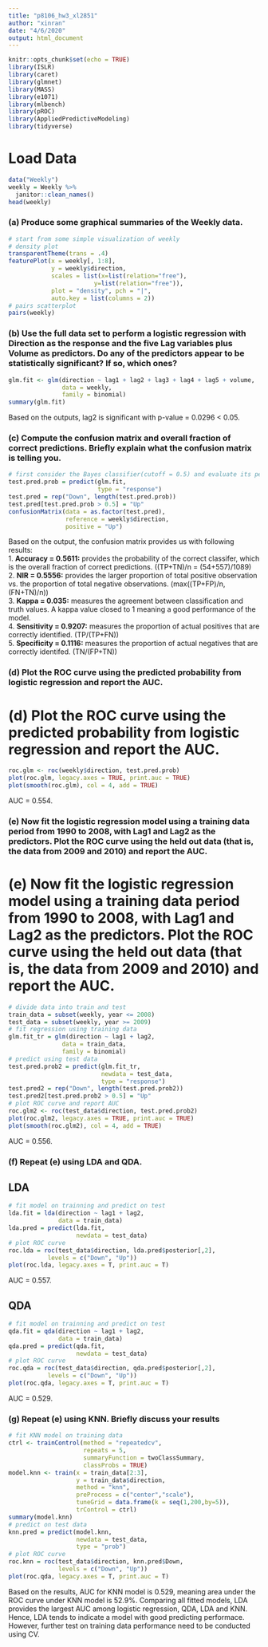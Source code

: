 ```yaml
---
title: "p8106_hw3_xl2851"
author: "xinran"
date: "4/6/2020"
output: html_document
---
```


```r
knitr::opts_chunk$set(echo = TRUE)
library(ISLR)
library(caret)
library(glmnet)
library(MASS)
library(e1071)
library(mlbench)
library(pROC)
library(AppliedPredictiveModeling)
library(tidyverse)
```

# Load Data
```r
data("Weekly")
weekly = Weekly %>% 
  janitor::clean_names()
head(weekly)
```

### (a) Produce some graphical summaries of the Weekly data.

```r
# start from some simple visualization of weekly
# density plot
transparentTheme(trans = .4)
featurePlot(x = weekly[, 1:8], 
            y = weekly$direction,
            scales = list(x=list(relation="free"), 
                        y=list(relation="free")),
            plot = "density", pch = "|", 
            auto.key = list(columns = 2))
# pairs scatterplot
pairs(weekly)
```

### (b) Use the full data set to perform a logistic regression with Direction as the response and the five Lag variables plus Volume as predictors. Do any of the predictors appear to be statistically significant? If so, which ones?

```r
glm.fit <- glm(direction ~ lag1 + lag2 + lag3 + lag4 + lag5 + volume, 
               data = weekly,
               family = binomial)
summary(glm.fit)
```

Based on the outputs, lag2 is significant with p-value = 0.0296 < 0.05.

### (c) Compute the confusion matrix and overall fraction of correct predictions. Briefly explain what the confusion matrix is telling you.

```r
# first consider the Bayes classifier(cutoff = 0.5) and evaluate its performance on the data
test.pred.prob = predict(glm.fit,
                         type = "response")
test.pred = rep("Down", length(test.pred.prob))
test.pred[test.pred.prob > 0.5] = "Up"
confusionMatrix(data = as.factor(test.pred),
                reference = weekly$direction,
                positive = "Up")
```

Based on the output, the confusion matrix provides us with following results:  
1. **Accuracy = 0.5611:** provides the probability of the correct classifer, which is the overall fraction of correct predictions. ((TP+TN)/n = (54+557)/1089)  
2. **NIR = 0.5556:** provides the larger proportion of total positive observation vs. the proportion of total negative observations. (max((TP+FP)/n, (FN+TN)/n))  
3. **Kappa = 0.035:** measures the agreement between classification and truth values. A kappa value closed to 1 meaning a good performance of the model.  
4. **Sensitivity = 0.9207:** measures the proportion of actual positives that are correctly identified. (TP/(TP+FN))  
5. **Specificity = 0.1116:** measures the proportion of actual negatives that are correctly identifed. (TN/(FP+TN))

### (d) Plot the ROC curve using the predicted probability from logistic regression and report the AUC.

# (d) Plot the ROC curve using the predicted probability from logistic regression and report the AUC.
```r
roc.glm <- roc(weekly$direction, test.pred.prob)
plot(roc.glm, legacy.axes = TRUE, print.auc = TRUE)
plot(smooth(roc.glm), col = 4, add = TRUE)
```

AUC = 0.554.

### (e) Now fit the logistic regression model using a training data period from 1990 to 2008, with Lag1 and Lag2 as the predictors. Plot the ROC curve using the held out data (that is, the data from 2009 and 2010) and report the AUC.

# (e) Now fit the logistic regression model using a training data period from 1990 to 2008, with Lag1 and Lag2 as the predictors. Plot the ROC curve using the held out data (that is, the data from 2009 and 2010) and report the AUC.
```r
# divide data into train and test
train_data = subset(weekly, year <= 2008)
test_data = subset(weekly, year >= 2009)
# fit regression using training data
glm.fit_tr = glm(direction ~ lag1 + lag2, 
               data = train_data,
               family = binomial)
# predict using test data
test.pred.prob2 = predict(glm.fit_tr,
                          newdata = test_data,
                          type = "response")
test.pred2 = rep("Down", length(test.pred.prob2))
test.pred2[test.pred.prob2 > 0.5] = "Up"
# plot ROC curve and report AUC
roc.glm2 <- roc(test_data$direction, test.pred.prob2)
plot(roc.glm2, legacy.axes = TRUE, print.auc = TRUE)
plot(smooth(roc.glm2), col = 4, add = TRUE)
```

AUC = 0.556.


### (f) Repeat (e) using LDA and QDA.

## LDA
```r
# fit model on trainning and predict on test
lda.fit = lda(direction ~ lag1 + lag2,
              data = train_data)
lda.pred = predict(lda.fit, 
                   newdata = test_data)
# plot ROC curve
roc.lda = roc(test_data$direction, lda.pred$posterior[,2],
           levels = c("Down", "Up"))
plot(roc.lda, legacy.axes = T, print.auc = T)
```
AUC = 0.557.

## QDA
```r
# fit model on trainning and predict on test
qda.fit = qda(direction ~ lag1 + lag2,
              data = train_data)
qda.pred = predict(qda.fit, 
                   newdata = test_data)
# plot ROC curve
roc.qda = roc(test_data$direction, qda.pred$posterior[,2],
           levels = c("Down", "Up"))
plot(roc.qda, legacy.axes = T, print.auc = T)
```
AUC = 0.529.

### (g) Repeat (e) using KNN. Briefly discuss your results

```r
# fit KNN model on training data
ctrl <- trainControl(method = "repeatedcv",
                     repeats = 5,
                     summaryFunction = twoClassSummary,
                     classProbs = TRUE)
model.knn <- train(x = train_data[2:3],
                   y = train_data$direction,
                   method = "knn",
                   preProcess = c("center","scale"),
                   tuneGrid = data.frame(k = seq(1,200,by=5)),
                   trControl = ctrl)
summary(model.knn)
# predict on test data
knn.pred = predict(model.knn, 
                   newdata = test_data,
                   type = "prob")
# plot ROC curve
roc.knn = roc(test_data$direction, knn.pred$Down,
              levels = c("Down", "Up"))
plot(roc.qda, legacy.axes = T, print.auc = T)
```

Based on the results, AUC for KNN model is 0.529, meaning area under the ROC curve under KNN model is 52.9%. Comparing all fitted models, LDA provides the largest AUC among logistic regression, QDA, LDA and KNN. Hence, LDA tends to indicate a model with good predicting performace. However, further test on training data performance need to be conducted using CV.
